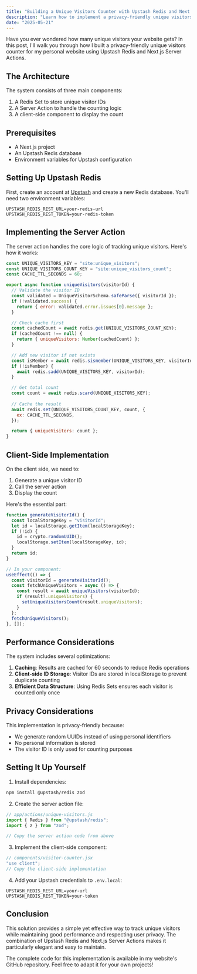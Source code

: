 ```yaml
---
title: "Building a Unique Visitors Counter with Upstash Redis and Next.js Server Actions"
description: "Learn how to implement a privacy-friendly unique visitors counter using Upstash Redis and Next.js Server Actions - perfect for personal websites and blogs."
date: "2025-05-21"
---
```


Have you ever wondered how many unique visitors your website gets? In this post, I'll walk you through how I built a privacy-friendly unique visitors counter for my personal website using Upstash Redis and Next.js Server Actions.

## The Architecture

The system consists of three main components:
1. A Redis Set to store unique visitor IDs
2. A Server Action to handle the counting logic
3. A client-side component to display the count

## Prerequisites

- A Next.js project
- An Upstash Redis database
- Environment variables for Upstash configuration

## Setting Up Upstash Redis

First, create an account at [Upstash](https://upstash.com/) and create a new Redis database. You'll need two environment variables:

```env
UPSTASH_REDIS_REST_URL=your-redis-url
UPSTASH_REDIS_REST_TOKEN=your-redis-token
```

## Implementing the Server Action

The server action handles the core logic of tracking unique visitors. Here's how it works:

```js
const UNIQUE_VISITORS_KEY = "site:unique_visitors";
const UNIQUE_VISITORS_COUNT_KEY = "site:unique_visitors_count";
const CACHE_TTL_SECONDS = 60;

export async function uniqueVisitors(visitorId) {
  // Validate the visitor ID
  const validated = UniqueVisitorSchema.safeParse({ visitorId });
  if (!validated.success) {
    return { error: validated.error.issues[0].message };
  }

  // Check cache first
  const cachedCount = await redis.get(UNIQUE_VISITORS_COUNT_KEY);
  if (cachedCount !== null) {
    return { uniqueVisitors: Number(cachedCount) };
  }

  // Add new visitor if not exists
  const isMember = await redis.sismember(UNIQUE_VISITORS_KEY, visitorId);
  if (!isMember) {
    await redis.sadd(UNIQUE_VISITORS_KEY, visitorId);
  }

  // Get total count
  const count = await redis.scard(UNIQUE_VISITORS_KEY);
  
  // Cache the result
  await redis.set(UNIQUE_VISITORS_COUNT_KEY, count, {
    ex: CACHE_TTL_SECONDS,
  });

  return { uniqueVisitors: count };
}
```

## Client-Side Implementation

On the client side, we need to:
1. Generate a unique visitor ID
2. Call the server action
3. Display the count

Here's the essential part:

```js
function generateVisitorId() {
  const localStorageKey = "visitorId";
  let id = localStorage.getItem(localStorageKey);
  if (!id) {
    id = crypto.randomUUID();
    localStorage.setItem(localStorageKey, id);
  }
  return id;
}

// In your component:
useEffect(() => {
  const visitorId = generateVisitorId();
  const fetchUniqueVisitors = async () => {
    const result = await uniqueVisitors(visitorId);
    if (result?.uniqueVisitors) {
      setUniqueVisitorsCount(result.uniqueVisitors);
    }
  };
  fetchUniqueVisitors();
}, []);
```

## Performance Considerations

The system includes several optimizations:
1. **Caching**: Results are cached for 60 seconds to reduce Redis operations
2. **Client-side ID Storage**: Visitor IDs are stored in localStorage to prevent duplicate counting
3. **Efficient Data Structure**: Using Redis Sets ensures each visitor is counted only once

## Privacy Considerations

This implementation is privacy-friendly because:
- We generate random UUIDs instead of using personal identifiers
- No personal information is stored
- The visitor ID is only used for counting purposes

## Setting It Up Yourself

1. Install dependencies:
```bash
npm install @upstash/redis zod
```

2. Create the server action file:
```javascript
// app/actions/unique-visitors.js
import { Redis } from "@upstash/redis";
import { z } from "zod";

// Copy the server action code from above
```

3. Implement the client-side component:
```javascript
// components/visitor-counter.jsx
"use client";
// Copy the client-side implementation
```

4. Add your Upstash credentials to `.env.local`:
```env
UPSTASH_REDIS_REST_URL=your-url
UPSTASH_REDIS_REST_TOKEN=your-token
```

## Conclusion

This solution provides a simple yet effective way to track unique visitors while maintaining good performance and respecting user privacy. The combination of Upstash Redis and Next.js Server Actions makes it particularly elegant and easy to maintain.

The complete code for this implementation is available in my website's GitHub repository. Feel free to adapt it for your own projects!
